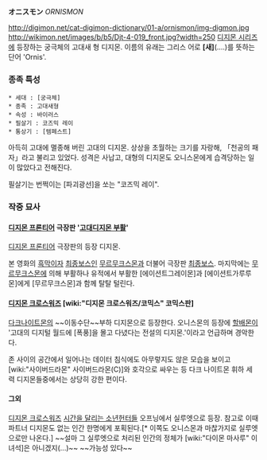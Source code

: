 '''オニスモン''' ''ORNISMON''

http://digimon.net/cat-digimon-dictionary/01-a/ornismon/img-digmon.jpg http://wikimon.net/images/b/b5/Djt-4-019_front.jpg?width=250
[[디지몬 시리즈]]에 등장하는 궁극체의 고대새 형 디지몬. 이름의 유래는 그리스 어로 '''[새]'''(....)를 뜻하는 단어 'Ornis'.

=== 종족 특성 ===
 * 세대 : [궁극체]
 * 종족 : 고대새형
 * 속성 : 바이러스
 * 필살기 : 코즈믹 레이
 * 통상기 : [템페스트]
아득히 고대에 멸종해 버린 고대의 디지몬. 상상을 초월하는 크기를 자랑해, 「천공의 패자」라고 불리고 있었다. 성격은 사납고, 대형의 디지몬도 오니스몬에게 습격당하는 일이 많았다고 전해진다.

필살기는 번쩍이는 [파괴광선]을 쏘는 "코즈믹 레이".

=== 작중 묘사 ===
==== [[디지몬 프론티어]] 극장판 '[[고대디지몬 부활]]' ====
[[디지몬 프론티어]] 극장판의 등장 디지몬.

본 영화의 [[흑막]]이자 [[최종보스]]인 [[무르무크스몬]]과 더불어 극장판 [[최종보스]]. 마지막에는 [[무르무크스몬]]에 의해 부활하나 유적에서 부활한 [에이션트그레이몬]과 [에이션트가루루몬]에게 [무르무크스몬]과 함께 탈탈 털린다.

==== [[디지몬 크로스워즈]] [wiki:"디지몬 크로스워즈/코믹스" 코믹스판] ====
[[다크나이트몬]]의 ~~이동수단~~부하 디지몬으로 등장한다. 오니스몬의 등장에 [[할배몬]]이 '고대의 디지털 월드에 [폭풍]을 몰고 다녔다는 전설의 디지몬.'이라고 언급하며 경악한다.

존 사이의 공간에서 일어나는 데이터 침식에도 아무렇지도 않은 모습을 보이고 [wiki:"사이버드라몬" 사이버드라몬(C)]와 호각으로 싸우는 등 다크 나이트몬 휘하 세력 디지몬들중에서는 상당히 강한 편이다.

==== 그외 ====
[[디지몬 크로스워즈]] [[시간을 달리는 소년헌터들]] 오프닝에서 실루엣으로 등장. 참고로 이때 파트너 디지몬도 없는 인간 한명에게 포획된다.[* 이쪽도 오니스몬과 마찮가지로 실루엣으로만 나온다.] ~~설마 그 실루엣으로 처리된 인간의 정체가 [wiki:"다이몬 마사루" 이녀석]은 아니겠지(...)~~ ~~가능성 있다~~
